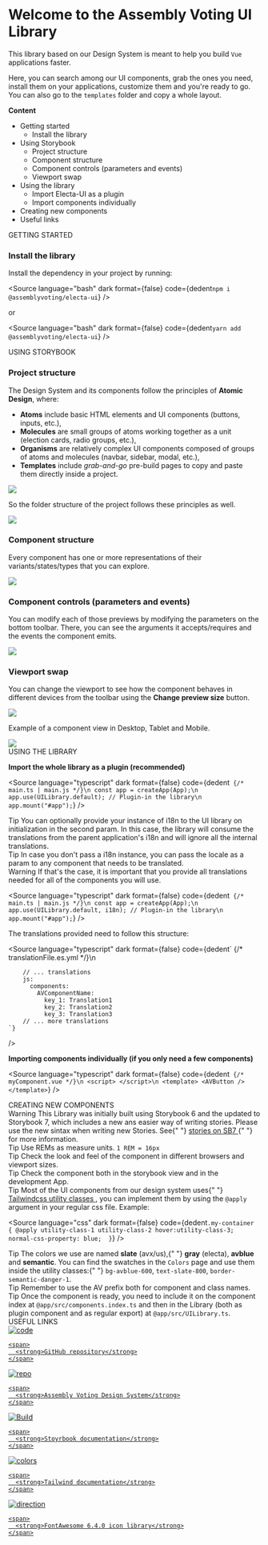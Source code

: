 
<Meta title="Design System/Introduction" />

<style>
  {`
      .subheading {
        --mediumdark: '#999999';
        font-weight: 900;
        font-size: 13px;
        color: #999;
        letter-spacing: 6px;
        line-height: 24px;
        text-transform: uppercase;
        margin-bottom: 12px;
        margin-top: 40px;
      }

      .link-list {
        display: grid;
        grid-template-columns: 1fr;
        grid-template-rows: 1fr 1fr;
        row-gap: 10px;
      }

      @media (min-width: 620px) {
        .link-list {
          row-gap: 20px;
          column-gap: 20px;
          grid-template-columns: 1fr 1fr;
        }
      }

      @media all and (-ms-high-contrast:none) {
      .link-list {
          display: -ms-grid;
          -ms-grid-columns: 1fr 1fr;
          -ms-grid-rows: 1fr 1fr;
        }
      }

      .link-item {
        display: block;
        padding: 20px 30px 20px 15px;
        border: 1px solid #00000010;
        border-radius: 5px;
        transition: background 150ms ease-out, border 150ms ease-out, transform 150ms ease-out;
        color: #333333;
        display: flex;
        align-items: center;
      }

      .link-item:hover {
        border-color: #1EA7FD50;
        transform: translate3d(0, -3px, 0);
        box-shadow: rgba(0, 0, 0, 0.08) 0 3px 10px 0;
      }

      .link-item:active {
        border-color: #1EA7FD;
        transform: translate3d(0, 0, 0);
      }

      .link-item strong {
        font-weight: 700;
        display: block;
      }

      .link-item img {
        height: 40px;
        width: 40px;
        margin-right: 15px;
        flex: none;
      }

      .link-item span {
        font-size: 14px;
        line-height: 20px;
      }

      .tip {
        display: inline-block;
        border-radius: 1em;
        font-size: 11px;
        line-height: 12px;
        font-weight: 700;
        background: #EAF7EE;
        color: #3FC063;
        padding: 4px 12px;
        margin-right: 10px;
        vertical-align: top;
      }

      .tip-wrapper {
        font-size: 13px;
        line-height: 20px;
        margin-top: 40px;
        margin-bottom: 10px;
      }

      .tip.important {
        background: #FCEDE9;
        color: #EA4E2C;
      }

      .tip-wrapper code {
        font-size: 12px;
        display: inline-block;
      }
    `}
</style>

# Welcome to the Assembly Voting UI Library

This library based on our Design System is meant to help you build `Vue` applications faster.

Here, you can search among our UI components, grab the ones you need, install them on your applications, customize them and you're ready to go. You can also go to the `templates` folder and copy a whole layout.

<strong>Content</strong>

- Getting started
  - Install the library
- Using Storybook
  - Project structure
  - Component structure
  - Component controls (parameters and events)
  - Viewport swap
- Using the library
  - Import Electa-UI as a plugin
  - Import components individually
- Creating new components
- Useful links

<div className="subheading">GETTING STARTED</div>

### Install the library

Install the dependency in your project by running:

<Source
  language="bash"
  dark
  format={false}
  code={dedent`
      npm i @assemblyvoting/electa-ui
    `}
/>

or

<Source
  language="bash"
  dark
  format={false}
  code={dedent`
      yarn add @assemblyvoting/electa-ui
    `}
/>

<div className="subheading">USING STORYBOOK</div>

### Project structure

The Design System and its components follow the principles of <strong>Atomic Design</strong>, where:

- <strong>Atoms</strong> include basic HTML elements and UI components (buttons, inputs, etc.),
- <strong>Molecules</strong> are small groups of atoms working together as a unit (election cards,
  radio groups, etc.),
- <strong>Organisms</strong> are relatively complex UI components composed of groups of atoms and
  molecules (navbar, sidebar, modal, etc.),
- <strong>Templates</strong> include <em>grab-and-go</em> pre-build pages to copy and paste them
  directly inside a project.

<img src={AtomicDesign} />

So the folder structure of the project follows these principles as well.

<img src={FolderStructure} />

### Component structure

Every component has one or more representations of their variants/states/types that you can explore.

<img src={ComponentStructure} />

### Component controls (parameters and events)

You can modify each of those previews by modifying the parameters on the bottom toolbar. There, you can see the arguments it accepts/requires and the events the component emits.

<img src={Controls} />

### Viewport swap

You can change the viewport to see how the component behaves in different devices from the toolbar using the <strong>Change preview size</strong> button.

<img src={CanvasSizeButton} />

Example of a component view in Desktop, Tablet and Mobile.

<img src={CanvasSize} />

<div className="subheading">USING THE LIBRARY</div>

<strong>Import the whole library as a plugin (recommended)</strong>

<Source
  language="typescript"
  dark
  format={false}
  code={dedent` 
      {/* main.ts | main.js */}\n
      const app = createApp(App);\n
      app.use(UILibrary.default); // Plugin-in the library\n
      app.mount("#app");
    `}
/>

<div className="tip-wrapper">
  <span className="tip">Tip</span> You can optionally provide your instance of i18n to the UI
  library on initialization in the second param. In this case, the library will consume the
  translations from the parent application's i18n and will ignore all the internal translations.
</div>

<div className="tip-wrapper">
  <span className="tip">Tip</span> In case you don't pass a i18n instance, you can pass the locale
  as a param to any component that needs to be translated.
</div>

<div className="tip-wrapper">
  <span className="tip important">Warning</span> If that's the case, it is important that you
  provide all translations needed for all of the components you will use.
</div>

<Source
  language="typescript"
  dark
  format={false}
  code={dedent` 
      {/* main.ts | main.js */}\n
      const app = createApp(App);\n
      app.use(UILibrary.default, i18n); // Plugin-in the library\n
      app.mount("#app");
    `}
/>

The translations provided need to follow this structure:

<Source
  language="typescript"
  dark
  format={false}
  code={dedent` 
      {/* translationFile.es.yml */}\n

        // ... translations
        js:
          components:
            AVComponentName:
              key_1: Translation1
              key_2: Translation2
              key_3: Translation3
        // ... more translations
    `}

/>

<strong>Importing components individually (if you only need a few components)</strong>

<Source
  language="typescript"
  dark
  format={false}
  code={dedent` 
      {/* myComponent.vue */}\n
      <script>
      </script>\n
      <template>
        <AVButton />
      </template>
    `}
/>

<div id="newcomp" className="subheading">
  CREATING NEW COMPONENTS
</div>

<div className="tip-wrapper">
  <span className="tip important">Warning</span> This Library was initially built using Storybook 6
  and the updated to Storybook 7, which includes a new ans easier way of writing stories. Please use
  the new sintax when writing new Stories. See{" "}
  <a href="https://storybook.js.org/docs/vue/writing-stories/introduction" target="_blank">
    stories on SB7
  </a>{" "}
  for more information.
</div>

<div className="tip-wrapper">
  <span className="tip">Tip</span> Use REMs as measure units. <code>1 REM = 16px</code>
</div>

<div className="tip-wrapper">
  <span className="tip">Tip</span> Check the look and feel of the component in different browsers
  and viewport sizes.
</div>

<div className="tip-wrapper">
  <span className="tip">Tip</span> Check the component both in the storybook view and in the
  development App.
</div>

<div className="tip-wrapper">
  <span className="tip">Tip</span> Most of the UI components from our design system uses{" "}
  <a href="https://tailwindcss.com/docs/preflight" target="_blank">
    Tailwindcss utility classes
  </a>
  , you can implement them by using the <code>@apply</code> argument in your regular css file.
  Example:
</div>

<Source
  language="css"
  dark
  format={false}
  code={dedent`
      .my-container {
        @apply utility-class-1 utility-class-2 hover:utility-class-3;
        normal-css-property: blue; 
      }
    `}
/>

<div className="tip-wrapper">
  <span className="tip">Tip</span> The colors we use are named <strong>slate</strong> (avx/us),{" "}
  <strong>gray</strong> (electa), <strong>avblue</strong> and <strong>semantic</strong>. You can
  find the swatches in the <code>Colors</code> page and use them inside the utility classes:{" "}
  <code>bg-avblue-600</code>, <code>text-slate-800</code>, <code>border-semantic-danger-1</code>.
</div>

<div className="tip-wrapper">
  <span className="tip">Tip</span> Remember to use the AV prefix both for component and class names.
</div>

<div className="tip-wrapper">
  <span className="tip">Tip</span> Once the component is ready, you need to include it on the
  component index at <code>@app/src/components.index.ts</code> and then in the Library (both as
  plugin component and as regular export) at <code>@app/src/UILibrary.ts</code>.
</div>

<div className="subheading">USEFUL LINKS</div>

<div className="link-list">
  <a className="link-item" href="https://github.com/aion-dk/jambo-mambo" target="_blank">
    <img src={Code} alt="code" />

    <span>
      <strong>GitHub repository</strong>
    </span>

  </a>

  <a className="link-item" href="#" target="_blank">
    <img src={Repo} alt="repo" />

    <span>
      <strong>Assembly Voting Design System</strong>
    </span>

  </a>

  <a className="link-item" href="https://storybook.js.org/docs/vue" target="_blank">
    <img src={StackAlt} alt="Build" />

    <span>
      <strong>Stoyrbook documentation</strong>
    </span>

  </a>

  <a className="link-item" href="https://tailwindcss.com/docs" target="_blank">
    <img src={Colors} alt="colors" />

    <span>
      <strong>Tailwind documentation</strong>
    </span>

  </a>

  <a className="link-item" href="https://fontawesome.com/search?o=r&m=free" target="_blank">
    <img src={Direction} alt="direction" />

    <span>
      <strong>FontAwesome 6.4.0 icon library</strong>
    </span>

  </a>
</div>
